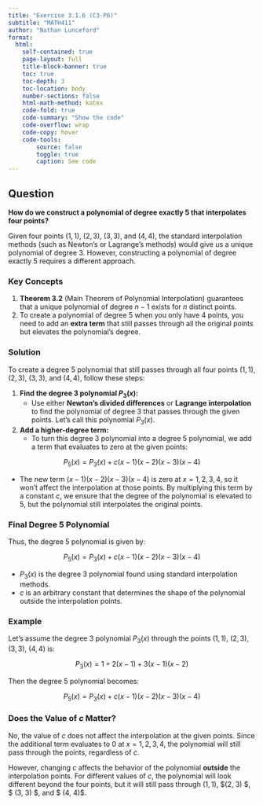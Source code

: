 ```yaml
---
title: "Exercise 3.1.6 (C3-P6)"
subtitle: "MATH411"
author: "Nathan Lunceford"
format:
  html:
    self-contained: true
    page-layout: full
    title-block-banner: true
    toc: true
    toc-depth: 3
    toc-location: body
    number-sections: false
    html-math-method: katex
    code-fold: true
    code-summary: "Show the code"
    code-overflow: wrap
    code-copy: hover
    code-tools:
        source: false
        toggle: true
        caption: See code 
---
```


## Question

**How do we construct a polynomial of degree exactly 5 that interpolates four points?**

Given four points $(1, 1)$, $(2, 3)$, $(3, 3)$, and $(4, 4)$, the standard interpolation methods (such as Newton’s or Lagrange’s methods) would give us a unique polynomial of degree 3. However, constructing a polynomial of degree exactly 5 requires a different approach.

### Key Concepts

1. **Theorem 3.2** (Main Theorem of Polynomial Interpolation) guarantees that a unique polynomial of degree $n-1$ exists for $n$ distinct points.
2. To create a polynomial of degree 5 when you only have 4 points, you need to add an **extra term** that still passes through all the original points but elevates the polynomial’s degree.

### Solution

To create a degree 5 polynomial that still passes through all four points $(1, 1)$, $(2, 3)$, $(3, 3)$, and $(4, 4)$, follow these steps:

1. **Find the degree 3 polynomial $P_3(x)$:**
   - Use either **Newton’s divided differences** or **Lagrange interpolation** to find the polynomial of degree 3 that passes through the given points. Let’s call this polynomial $P_3(x)$.

2. **Add a higher-degree term:**
   - To turn this degree 3 polynomial into a degree 5 polynomial, we add a term that evaluates to zero at the given points:
   
$$P_5(x) = P_3(x) + c(x - 1)(x - 2)(x - 3)(x - 4)$$
   
   - The new term $(x - 1)(x - 2)(x - 3)(x - 4)$ is zero at $x = 1, 2, 3, 4$, so it won’t affect the interpolation at those points. By multiplying this term by a constant $c$, we ensure that the degree of the polynomial is elevated to 5, but the polynomial still interpolates the original points.

### Final Degree 5 Polynomial

Thus, the degree 5 polynomial is given by:

$$P_5(x) = P_3(x) + c(x - 1)(x - 2)(x - 3)(x - 4)$$

- $P_3(x)$ is the degree 3 polynomial found using standard interpolation methods.
- $c$ is an arbitrary constant that determines the shape of the polynomial outside the interpolation points.

### Example

Let’s assume the degree 3 polynomial $P_3(x)$ through the points $(1, 1)$, $(2, 3)$, $(3, 3)$, $(4, 4)$ is:

$$P_3(x) = 1 + 2(x - 1) + 3(x - 1)(x - 2)$$

Then the degree 5 polynomial becomes:

$$P_5(x) = P_3(x) + c(x - 1)(x - 2)(x - 3)(x - 4)$$

### Does the Value of $c$ Matter?

No, the value of $c$ does not affect the interpolation at the given points. Since the additional term evaluates to 0 at $x = 1, 2, 3, 4$, the polynomial will still pass through the points, regardless of $c$.

However, changing $c$ affects the behavior of the polynomial **outside** the interpolation points. For different values of $c$, the polynomial will look different beyond the four points, but it will still pass through $(1, 1)$, $(2, 3) $, $ (3, 3) $, and $ (4, 4)$.
